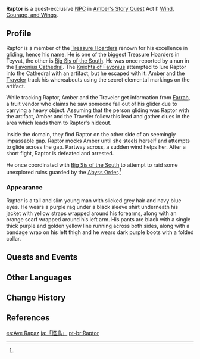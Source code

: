 {{Meta
<!-- Remove this template after adding the missing info -->
|missing_NPC_profile  = yes
}}
{{About|the quest-exclusive NPC|the quest enemy|Treasure Hoarders: Raptor}}
{{Character Infobox
|image            = Enemy Treasure Hoarder Marksman 3 Icon.png
|region           = Mondstadt
|location         = Mondstadt
|affiliation      = Treasure Hoarders
|title            = Flying Thief On The Horizon
|title2           = Raptor of the North<ref name="Involuntary Sacrifice">{{Ref/Quest|Involuntary Sacrifice}}</ref>
|voiceEN          = [[imdb:nm4232585|Griffin Burns]]
|voiceJP          = Ikehara Yuuki ({{ja|池原 優希}})<ref>Twitter: [https://twitter.com/yuuki_ikehara/status/1329770747317796865 JP VA Self Announcement]</ref>
|type             = Quest NPC
}}

'''Raptor''' is a quest-exclusive [[NPC]] in [[Lepus Chapter|Amber's Story Quest]] Act I: [[Wind, Courage, and Wings]].

==Profile==
<!-- detailed story/lore information goes here -->
Raptor is a member of the [[Treasure Hoarders]] renown for his excellence in gliding, hence his name. He is one of the biggest Treasure Hoarders in Teyvat, the other is [[Yan'er|Big Sis of the South]]. He was once reported by a nun in the [[Favonius Cathedral]]. The [[Knights of Favonius]] attempted to lure Raptor into the Cathedral with an artifact, but he escaped with it. Amber and the [[Traveler]] track his whereabouts using the secret elemental markings on the artifact.

While tracking Raptor, Amber and the Traveler get information from [[Farrah]], a fruit vendor who claims he saw someone fall out of his glider due to carrying a heavy object. Assuming that the person gliding was Raptor with the artifact, Amber and the Traveler follow this lead and gather clues in the area which leads them to Raptor's hideout.

Inside the domain, they find Raptor on the other side of an seemingly impassable gap. Raptor mocks Amber until she steels herself and attempts to glide across the gap. Partway across, a sudden wind helps her. After a short fight, Raptor is defeated and arrested.

He once coordinated with [[Yan'er|Big Sis of the South]] to attempt to  raid some unexplored ruins guarded by the [[Abyss Order]].<ref name="Involuntary Sacrifice" />

=== Appearance===
Raptor is a tall and slim young man with slicked grey hair and navy blue eyes. He wears a purple rag under a black sleeve shirt underneath his jacket with yellow straps wrapped around his forearms, along with an orange scarf wrapped around his left arm. His pants are black with a single thick purple and golden yellow line running across both sides, along with a bandage wrap on his left thigh and he wears dark purple boots with a folded collar.

==Quests and Events==
{{Quests and Events}}

==Other Languages==
{{Other Languages
|default_hidden = 1
|en       = Raptor
|zhs      = 「怪鸟」
|zhs_rm   = "Guàiniǎo"
|zht      = 「怪鳥」
|zht_rm   = "Guàiniǎo"
|ja       = 「怪鳥」
|ja_rm    = "Kechou"
|ko       = 「괴조」
|es       = Ave Rapaz
|fr       = Rapace
|ru       = Птеродактиль
|th       = Raptor
|vi       = [{{tt|Quái Điểu|怪鸟}}]
|de       = Komischer Vogel
|id       = Raptor
|pt       = Raptor
|tr       = Avcı
|it       = Raptor
}}

==Change History==
{{Change History|1.0}}

==References==
{{Reflist}}

[[es:Ave Rapaz]]
[[ja:「怪鳥」]]
[[pt-br:Raptor]]